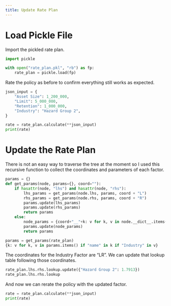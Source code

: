 ```yaml
---
title: Update Rate Plan
---
```


# Load Pickle File

Import the pickled rate plan.

```python
import pickle

with open("rate_plan.pkl", "rb") as fp:
    rate_plan = pickle.load(fp)
```

Rate the policy as before to confirm everything still works as expected.

```python
json_input = {
    "Asset Size": 1_200_000,
    "Limit": 5_000_000,
    "Retention": 1_000_000,
    "Industry": "Hazard Group 2",
}

rate = rate_plan.calculate(**json_input)
print(rate)
```

# Update the Rate Plan

There is not an easy way to traverse the tree at the moment so I used this recursive function to collect the coordinates and parameters of each factor.

```python
params = {}
def get_params(node, params={}, coord=""):
    if hasattr(node, "lhs") and hasattr(node, "rhs"):
        lhs_params = get_params(node.lhs, params, coord + "L")
        rhs_params = get_params(node.rhs, params, coord + "R")
        params.update(lhs_params)
        params.update(rhs_params)
        return params
    else:
        node_params = {coord+"__"+k: v for k, v in node.__dict__.items()}
        params.update(node_params)
        return params

params = get_params(rate_plan)
{k: v for k, v in params.items() if "name" in k if "Industry" in v}
```

The coordinates for the Industry Factor are "LR". We can update that lookup table following those coordinates.

```python
rate_plan.lhs.rhs.lookup.update({"Hazard Group 2": 1.7913})
rate_plan.lhs.rhs.lookup
```

And now we can rerate the policy with the updated factor.

```python
rate = rate_plan.calculate(**json_input)
print(rate)
```